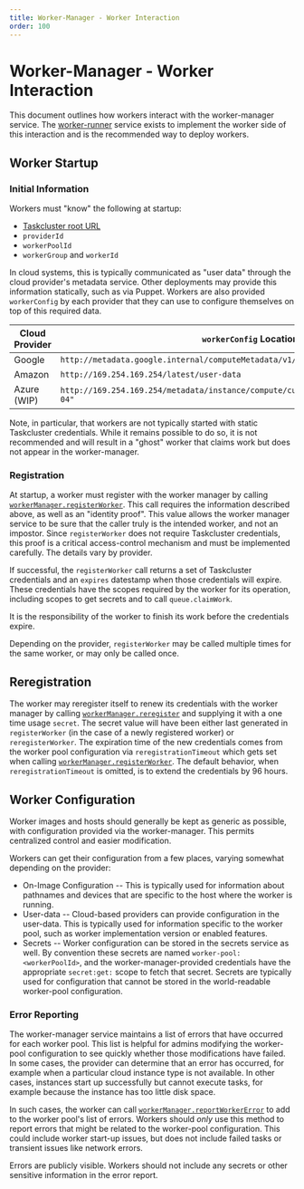 ```yaml
---
title: Worker-Manager - Worker Interaction
order: 100
---
```


# Worker-Manager - Worker Interaction

This document outlines how workers interact with the worker-manager service.
The [worker-runner](/docs/reference/workers/worker-runner) service exists to implement the worker side of this interaction and is the recommended way to deploy workers.

## Worker Startup

### Initial Information

Workers must "know" the following at startup:

 * [Taskcluster root URL](/docs/manual/using/root-urls)
 * `providerId`
 * `workerPoolId`
 * `workerGroup` and `workerId`

In cloud systems, this is typically communicated as "user data" through the cloud provider's metadata service.
Other deployments may provide this information statically, such as via Puppet. Workers are also provided
`workerConfig` by each provider that they can use to configure themselves on top of this required data.

| Cloud Provider | `workerConfig` Location                                                               |
| -------------- | ------------------------------------------------------------------------------------- |
| Google         | `http://metadata.google.internal/computeMetadata/v1/instance/attributes/taskcluster`  |
| Amazon         | `http://169.254.169.254/latest/user-data`                                             |
| Azure (WIP)    | `http://169.254.169.254/metadata/instance/compute/customData?api-version=2019-06-04"` |

Note, in particular, that workers are not typically started with static Taskcluster credentials.
While it remains possible to do so, it is not recommended and will result in a "ghost" worker that claims work but does not appear in the worker-manager.

### Registration

At startup, a worker must register with the worker manager by calling [`workerManager.registerWorker`](/docs/reference/core/worker-manager/api#registerWorker).
This call requires the information described above, as well as an "identity proof".
This value allows the worker manager service to be sure that the caller truly is the intended worker, and not an impostor.
Since `registerWorker` does not require Taskcluster credentials, this proof is a critical access-control mechanism and must be implemented carefully.
The details vary by provider.

If successful, the `registerWorker` call returns a set of Taskcluster credentials and an `expires` datestamp when those credentials will expire.
These credentials have the scopes required by the worker for its operation, including scopes to get secrets and to call `queue.claimWork`.

It is the responsibility of the worker to finish its work before the credentials expire.

Depending on the provider, `registerWorker` may be called multiple times for the same worker, or may only be called once.

## Reregistration

The worker may reregister itself to renew its credentials with the worker manager by calling
[`workerManager.reregister`](/docs/reference/core/worker-manager/api#reregisterWorker) and
supplying it with a one time usage `secret`. The secret value will have been either last generated
in `registerWorker` (in the case of a newly registered worker) or `reregisterWorker`.
The expiration time of the new credentials comes from the worker pool configuration via `reregistrationTimeout`
which gets set when calling [`workerManager.registerWorker`](/docs/reference/core/worker-manager/api#registerWorker).
The default behavior, when `reregistrationTimeout` is omitted, is to extend the credentials by 96 hours.

## Worker Configuration

Worker images and hosts should generally be kept as generic as possible, with configuration provided via the worker-manager.
This permits centralized control and easier modification.

Workers can get their configuration from a few places, varying somewhat depending on the provider:

* On-Image Configuration -- This is typically used for information about pathnames and devices that are specific to the host where the worker is running.
* User-data -- Cloud-based providers can provide configuration in the user-data.
  This is typically used for information specific to the worker pool, such as worker implementation version or enabled features.
* Secrets -- Worker configuration can be stored in the secrets service as well.
  By convention these secrets are named `worker-pool:<workerPoolId>`, and the worker-manager-provided credentials have the appropriate `secret:get:` scope to fetch that secret.
  Secrets are typically used for configuration that cannot be stored in the world-readable worker-pool configuration.

### Error Reporting

The worker-manager service maintains a list of errors that have occurred for each worker pool.
This list is helpful for admins modifying the worker-pool configuration to see quickly whether those modifications have failed.
In some cases, the provider can determine that an error has occurred, for example when a particular cloud instance type is not available.
In other cases, instances start up successfully but cannot execute tasks, for example because the instance has too little disk space.

In such cases, the worker can call [`workerManager.reportWorkerError`](/docs/reference/core/worker-manager/api#reportWorkerError) to add to the worker pool's list of errors.
Workers should *only* use this method to report errors that might be related to the worker-pool configuration.
This could include worker start-up issues, but does not include failed tasks or transient issues like network errors.

<Warning>
Errors are publicly visible.
Workers should not include any secrets or other sensitive information in the error report.
</Warning>
